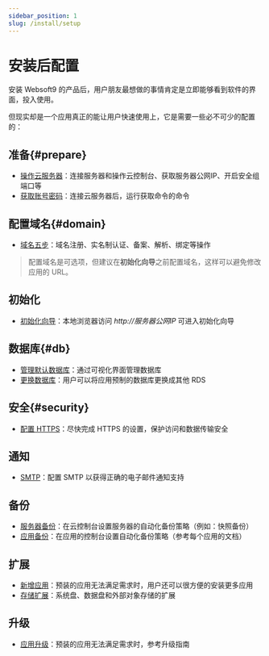 ```yaml
---
sidebar_position: 1
slug: /install/setup
---
```




# 安装后配置

安装 Websoft9 的产品后，用户朋友最想做的事情肯定是立即能够看到软件的界面，投入使用。   

但现实却是一个应用真正的能让用户快速使用上，它是需要一些必不可少的配置的：

## 准备{#prepare}

* [操作云服务器](../user/cloud)：连接服务器和操作云控制台、获取服务器公网IP、开启安全组端口等
* [获取账号密码](../user/credentials)：连接云服务器后，运行获取命令的命令

## 配置域名{#domain}

* [域名五步](../administrator/domain_step)：域名注册、实名制认证、备案、解析、绑定等操作

> 配置域名是可选项，但建议在**初始化向导**之前配置域名，这样可以避免修改应用的 URL。

## 初始化

* [初始化向导](../apps)：本地浏览器访问 *http://服务器公网IP* 可进入初始化向导

## 数据库{#db}

* [管理默认数据库](../user/dbgui)：通过可视化界面管理数据库
* [更换数据库](../administration/db_change)：用户可以将应用预制的数据库更换成其他 RDS

## 安全{#security}

* [配置  HTTPS](../administrator/domain_https)：尽快完成 HTTPS 的设置，保护访问和数据传输安全

## 通知

* [SMTP](../administrator/smtp)：配置 SMTP 以获得正确的电子邮件通知支持

## 备份

* [服务器备份](../administrator/backup_server)：在云控制台设置服务器的自动化备份策略（例如：快照备份）
* [应用备份](../administrator/backup_app)：在应用的控制台设置自动化备份策略（参考每个应用的文档）

## 扩展

* [新增应用](../user/app_create)：预装的应用无法满足需求时，用户还可以很方便的安装更多应用
* [存储扩展](../administrator/storage)：系统盘、数据盘和外部对象存储的扩展

## 升级

* [应用升级](../administrator/upgrade_app)：预装的应用无法满足需求时，参考升级指南
